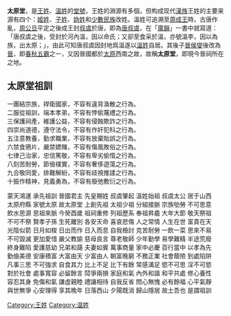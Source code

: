 {{unreferenced|time=2015-05-14T05:50:10+00:00}}
'''太原堂'''，是[[王姓|王姓]]、[[溫姓|溫姓]]的[[堂號|堂號]]，王姓的淵源有多個，但构成现代[[漢族|漢族]]王姓的主要来源有四个：[[姬姓|姬姓]]、[[子姓|子姓]]、[[妫姓|妫姓]]和[[少數民族|少數民族]]改姓。溫姓可追溯至[[周成王|周成王]]時，古唐作亂，[[周公旦|周公旦]]平定之後成王封[[叔虞|叔虞]]於唐，即為[[唐叔虞|唐叔虞]]，在「[[廣韻|廣韻]]」一書中就寫道：「唐叔虞之後，受封於河內溫，因以命氏；又卻至食采於溫，亦號溫李，因以為族，出太原；」，由此可知唐叔虞因封地爲溫遂以[[溫姓|溫姓]]自居。其後子[[晉侯燮|晉侯燮]]後改為[[晉|晉]]，即[[春秋五霸|春秋五霸]]之一，又因晉國都於[[太原|太原]]西南之故，故稱'''太原堂'''，即現今晉祠所在之地。

==太原堂祖訓==

一團結宗族，捍衛國家，不容有違背渙散之行為。<br />
二服從祖訓，端本孝弟，不容有悖偷蔑禮之行為。<br />
三保護祠產，維護公益，不容有侵蝕欺詐之行為。<br />
四崇尚道德，遵守法令，不容有作奸犯科之行為。<br />
五注意教養，勤求職業，不容有放棄貽誤之行為。<br />
六禁食鴉片，嚴禁嫖賭，不容有傷風敗俗之行為。<br />
七律己治家，忠信篤敬，不容有卑劣偷惰之行為。<br />
八刻苦耐勞，節儉樸實，不容有奢侈遊蕩之行為。<br />
九合敬同愛，排難解紛，不容有歧視推諉之行為。<br />
十振作精神，見義勇為，不容有廢弛敷衍之行為。
<br />
[[Category:王姓|Category:王姓]]


蒙天鴻運 承先祖訓 晉國君主 先皇賜姓 叔虞肇起 溫姓始祖 叔虞太公 居于山西<br />
太原府縣 家號太原 故太原堂 上創先祖 太祖少祖 分組接脈 宗族劬勞 不可思意<br />
飲水思源 思祖來脈 今癸酉歲 祖祠重修 列祖歷系 奉祖昇龕 大年大節 敬天祭祖<br />
不可不祭 賢孝子孫 生死離別 各安天命 喜哀悲傷 人之常情 人生在世 富貴在天<br />
光陰似箭 日月如梭 日出而作 日入而息 自我檢討 克苦耐勞 一飲一菜 思來不易<br />
不可毀滅 更加愛惜 嚴父教諭 慈母良言 尊老敬師 少年勤學 易學難精 半途荒廢<br />
終身難陷 愛護慈幼 兄弟和藹 夫妻如賓 萬事商量 家中必慶 百行當中 以孝為先<br />
勤儉美德 安康積富 大富由天 少富由人 朝富晚窮 不務正業 社會蔭險 到處陷阱<br />
凡事三思 不可強求 自食其力 比上不足 比下有餘 常感滿足 慾不可思 淫不可慾<br />
對於社會 處事寬容 必留餘言 鬦爭兩損 家庭和氣 內外和諧 和平共處 修心養性<br />
容忍其身 免傷和氣 謙虛親睦 禮讓相待 自我反省 問心無愧 必有餘福 心平氣靜<br />
與世無爭 心安理得 享其晚年 日落西山 夕陽既消 歸山隱居 故土吾也 是謂祖訓 

[[Category:温姓|Category:温姓]]